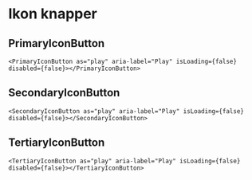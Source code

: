 # Ikon knapper

## PrimaryIconButton

```tsx live=true
<PrimaryIconButton as="play" aria-label="Play" isLoading={false} disabled={false}></PrimaryIconButton>
```

## SecondaryIconButton

```tsx live=true
<SecondaryIconButton as="play" aria-label="Play" isLoading={false} disabled={false}></SecondaryIconButton>
```

## TertiaryIconButton

```tsx live=true
<TertiaryIconButton as="play" aria-label="Play" isLoading={false} disabled={false}></TertiaryIconButton>
```
